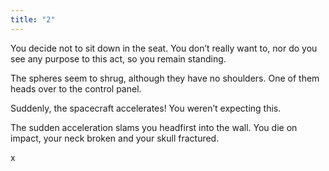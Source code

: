 ```yaml
---
title: "2"
---
```


You decide not to sit down in the seat. You don’t really want to, nor do you see any purpose to this act, so you remain standing. 

The spheres seem to shrug, although they have no shoulders. One of them heads over to the control panel. 

Suddenly, the spacecraft accelerates! You weren’t expecting this. 

The sudden acceleration slams you headfirst into the wall. You die on impact, your neck broken and your skull fractured.

x
